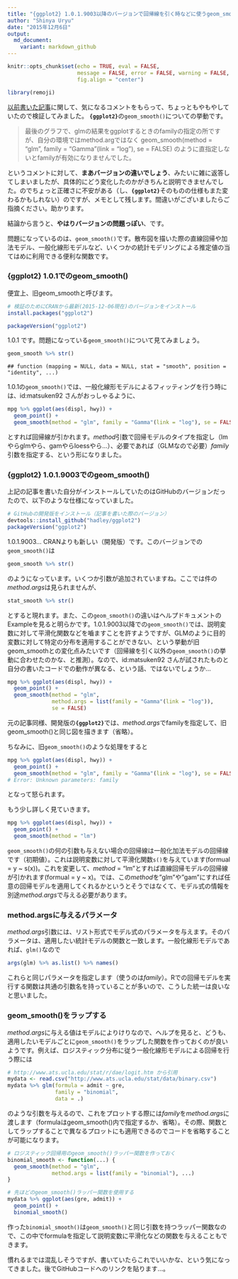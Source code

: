 ```yaml
---
title: "{ggplot2} 1.0.1.9003以降のバージョンで回帰線を引く時などに使うgeom_smooth()関数の挙動が変わるカモ"
author: "Shinya Uryu"
date: "2015年12月6日"
output: 
  md_document:
    variant: markdown_github
---
```


```r
knitr::opts_chunk$set(echo = TRUE, eval = FALSE, 
                      message = FALSE, error = FALSE, warning = FALSE,
                      fig.align = "center")
```

```r
library(remoji)
```

[以前書いた記事](http://uribo.hatenablog.com/entry/2015/12/01/055000)に関して、気になるコメントをもらって、ちょっともやもやしていたので検証してみました。 **`{ggplot2}`**の`geom_smooth()`についての挙動です。

> 最後のグラフで、glmの結果をggplotするときのfamilyの指定の所ですが、自分の環境ではmethod.argではなく geom_smooth(method = "glm", family = "Gamma"(link = "log"), se = FALSE) のように直指定しないとfamilyが有効になりませんでした。

というコメントに対して、**まあバージョンの違いでしょう**、みたいに雑に返答してしまいましたが、具体的にどう変化したのかがきちんと説明できませんでした。のでちょっと正確さに不安がある（し、**`{ggplot2}`**そのものの仕様もまた変わるかもしれない）のですが、メモとして残します。間違いがございましたらご指摘ください。助かります。

結論から言うと、**やはりバージョンの問題っぽい**、です。

問題になっているのは、`geom_smooth()`です。散布図を描いた際の直線回帰や加法モデル、一般化線形モデルなど、いくつかの統計モデリングによる推定値の当てはめに利用できる便利な関数です。

### {ggplot2} 1.0.1でのgeom_smooth()

便宜上、旧geom_smoothと呼びます。

```r
# 検証のためにCRANから最新(2015-12-06現在)のバージョンをインストール
install.packages("ggplot2")
```

```r
packageVersion("ggplot2")
```


1.0.1 です。問題になっている`geom_smooth()`について見てみましょう。

```r
geom_smooth %>% str() 
```

    ## function (mapping = NULL, data = NULL, stat = "smooth", position = "identity", ...)  

1.0.1の`geom_smooth()`では、一般化線形モデルによるフィッティングを行う時には、id:matsuken92 さんがおっしゃるように、

```r
mpg %>% ggplot(aes(displ, hwy)) +
  geom_point() +
  geom_smooth(method = "glm", family = "Gamma"(link = "log"), se = FALSE)
```

とすれば回帰線が引かれます。*method*引数で回帰モデルのタイプを指定し（lmやらglmやら、gamやらloessやら...）、必要であれば（GLMなので必要）*family*引数を指定する、という形になりました。

### {ggplot2} 1.0.1.9003でのgeom_smooth()

上記の記事を書いた自分がインストールしていたのはGitHubのバージョンだったので、以下のような仕様になっていました。

```r
# GitHubの開発版をインストール（記事を書いた際のバージョン）
devtools::install_github("hadley/ggplot2")
packageVersion("ggplot2")
```

1.0.1.9003... CRANよりも新しい（開発版）です。このバージョンでの`geom_smooth()`は

```r
geom_smooth %>% str()
```

のようになっています。いくつか引数が追加されていますね。ここでは件の*method.args*は見られませんが、

```r
stat_smooth %>% str()
```

とすると現れます。また、この`geom_smooth()`の違いはヘルプドキュメントのExampleを見ると明らかです。1.0.1.9003以降での`geom_smooth()`では、説明変数に対して平滑化関数などを嚙ますことを許すようですが、<span class="hlt_bf">GLMのように目的変数に対して特定の分布を適用することができない</span>、という挙動が旧geom_smoothとの変化点みたいです（回帰線を引く以外の`geom_smooth()`の挙動に合わせたのかな、と推測）。なので、id:matsuken92 さんが試されたものと自分の書いたコードでの動作が異なる、という話、ではないでしょうか...

```r
mpg %>% ggplot(aes(displ, hwy)) +
  geom_point() +
  geom_smooth(method = "glm",
              method.args = list(family = "Gamma"(link = "log")),
              se = FALSE)
```

元の記事同様、開発版の**`{ggplot2}`**では、*method.args*でfamilyを指定して、旧geom_smooth()と同じ図を描きます（省略）。

ちなみに、旧`geom_smooth()`のような処理をすると

```r
mpg %>% ggplot(aes(displ, hwy)) +
  geom_point() +
  geom_smooth(method = "glm", family = "Gamma"(link = "log"), se = FALSE)
# Error: Unknown parameters: family
```

となって怒られます。

もう少し詳しく見ていきます。

```r
mpg %>% ggplot(aes(displ, hwy)) +
  geom_point() +
  geom_smooth(method = "lm")
```

`geom_smooth()`の何の引数も与えない場合の回帰線は一般化加法モデルの回帰線です（初期値）。これは説明変数に対して平滑化関数`s()`を与えています(formual = y ~ s(x))。これを変更して、*method* = "lm"とすれば直線回帰モデルの回帰線が引かれます(formual = y ~ x)。では、この*method*を"glm"や"gam"にすれば任意の回帰モデルを適用してくれるかというとそうではなくて、モデル式の情報を別途*method.args*で与える必要があります。

### method.argsに与えるパラメータ

*method.args*引数には、リスト形式でモデル式のパラメータを与えます。そのパラメータは、適用したい統計モデルの関数と一致します。一般化線形モデルであれば、`glm()`なので

```r
args(glm) %>% as.list() %>% names()
```

これらと同じパラメータを指定します（使うのは*family*）。Rでの回帰モデルを実行する関数は共通の引数名を持っていることが多いので、こうした統一は良いなと思いました。

### geom_smooth()をラップする

*method.args*に与える値はモデルによりけりなので、ヘルプを見ると、どうも、適用したいモデルごとに`geom_smooth()`をラップした関数を作っておくのが良いようです。例えば、ロジスティック分布に従う一般化線形モデルによる回帰を行う際には

```r
# http://www.ats.ucla.edu/stat/r/dae/logit.htm から引用
mydata <- read.csv("http://www.ats.ucla.edu/stat/data/binary.csv")
mydata %>% glm(formula = admit ~ gre,
               family = "binomial", 
               data = .)
```

のような引数を与えるので、これをプロットする際には*family*を*method.args*に渡します（formulaはgeom_smooth()内で指定するか、省略）。その際、関数としてラップすることで異なるプロットにも適用できるのでコードを省略することが可能になります。

```r
# ロジスティック回帰用のgeom_smooth()ラッパー関数を作っておく
binomial_smooth <- function(...) {
  geom_smooth(method = "glm", 
              method.args = list(family = "binomial"), ...)
}

# 先ほどのgeom_smooth()ラッパー関数を使用する
mydata %>% ggplot(aes(gre, admit)) + 
  geom_point() + 
  binomial_smooth()
```

作った`binomial_smooth()`は`geom_smooth()`と同じ引数を持つラッパー関数なので、この中でformulaを指定して説明変数に平滑化などの関数を与えることもできます。

慣れるまでは混乱しそうですが、書いていたらこれでいいかな、という気になってきました。後でGitHubコードへのリンクを貼ります...。


